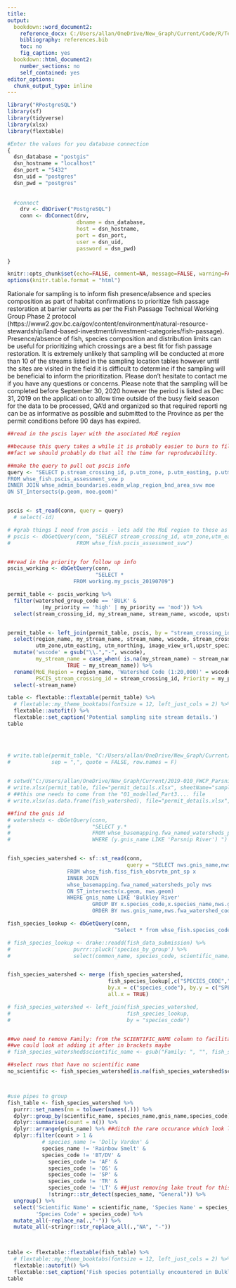 ```yaml
---
title: 
output:
  bookdown::word_document2:
    reference_docx: C:/Users/allan/OneDrive/New_Graph/Current/Code/R/Templates/RMDTemplates/R/word_template.docx
    bibliography: references.bib
    toc: no
    fig_caption: yes
  bookdown::html_document2:
    number_sections: no
    self_contained: yes
editor_options: 
  chunk_output_type: inline
---
```


```r
library("RPostgreSQL")
library(sf)
library(tidyverse)
library(xlsx)
library(flextable)

#Enter the values for you database connection
{
  dsn_database = "postgis"            
  dsn_hostname = "localhost"
  dsn_port = "5432"               
  dsn_uid = "postgres"        
  dsn_pwd = "postgres"
  
  
  #connect 
    drv <- dbDriver("PostgreSQL")
    conn <- dbConnect(drv, 
                      dbname = dsn_database,
                      host = dsn_hostname, 
                      port = dsn_port,
                      user = dsn_uid, 
                      password = dsn_pwd)

}

knitr::opts_chunk$set(echo=FALSE, comment=NA, message=FALSE, warning=FALSE, fig.align="center", fig.width = 5.118, fig.height = 3.409)
options(knitr.table.format = "html")


```

Rationale for sampling is to inform fish presence/absence and species composition as part of habitat confirmations to prioritize fish passage restoration at barrier culverts as per the Fish Passage Technical Working Group Phase 2 protocol
(https://www2.gov.bc.ca/gov/content/environment/natural-resource-stewardship/land-based-investment/investment-categories/fish-passage).  Presence/absence of fish, species composition and distribution limits can be useful for prioritizing which crossings are a best fit for fish passage restoration.  It is extremely unlikely that sampling will be conducted at more than 10 of the streams listed in the sampling location tables however until the sites are visited in the field it is difficult to determine if the sampling will be beneficial to inform the prioritization.  Please don't hesitate to contact me if you have any questions or concerns. Please note that the sampling will be completed before September 30, 2020 however the period is listed as Dec 31, 2019 on the applicati on to allow time outside of the busy field season for the data to be processed, QA'd and organized so that required reporti ng can be as informative as possible and submitted to the Province as per the permit conditions before 90 days has expired. 

```r
##read in the pscis layer with the asociated MoE region

##because this query takes a while it is probably easier to burn to file then pull from file to make the table in the future. In
##fact we should probably do that all the time for reproducability.

##make the query to pull out pscis info
query <- "SELECT p.stream_crossing_id, p.utm_zone, p.utm_easting, p.utm_northing, p.image_view_url, moe.region_name, ST_Transform(p.geom, 4326) as geom  
FROM whse_fish.pscis_assessment_svw p
INNER JOIN whse_admin_boundaries.eadm_wlap_region_bnd_area_svw moe
ON ST_Intersects(p.geom, moe.geom)"


pscis <- st_read(conn, query = query) 
  # select(-id)

# #grab things I need from pscis - lets add the MoE region to these as we pull them out
# pscis <- dbGetQuery(conn, "SELECT stream_crossing_id, utm_zone,utm_easting, utm_northing, image_view_url  
#                     FROM whse_fish.pscis_assessment_svw")


##read in the priority for follow up info
pscis_working <- dbGetQuery(conn, 
                            "SELECT *
                     FROM working.my_pscis_20190709")

permit_table <- pscis_working %>% 
  filter(watershed_group_code == 'BULK' &
           (my_priority == 'high' | my_priority == 'mod')) %>% 
  select(stream_crossing_id, my_stream_name, stream_name, wscode, upstr_species, my_priority, my_text) 


permit_table <- left_join(permit_table, pscis, by = "stream_crossing_id") %>% 
  select(region_name, my_stream_name, stream_name, wscode, stream_crossing_id,
         utm_zone,utm_easting, utm_northing, image_view_url,upstr_species, my_priority, my_text) %>% 
  mutate('wscode' = gsub("\\.","-", wscode),
         my_stream_name = case_when( is.na(my_stream_name) ~ stream_name,
                   TRUE ~ my_stream_name)) %>% 
  rename(MoE_Region = region_name, 'Watershed Code (1:20,000)' = wscode, Waterbody = my_stream_name, 
         PSCIS_stream_crossing_id = stream_crossing_id, Priority = my_priority, Comments = my_text) %>% 
  select(-stream_name)

table <- flextable::flextable(permit_table) %>%
  # flextable::my_theme_booktabs(fontsize = 12, left_just_cols = 2) %>%
  flextable::autofit() %>%
  flextable::set_caption('Potential sampling site stream details.')
table



 
# write.table(permit_table, "C:/Users/allan/OneDrive/New_Graph/Current/2019-023_Bulkley_fish_passage/permit/permit_streams.txt", 
#             sep = ",", quote = FALSE, row.names = F)
  

# setwd("C:/Users/allan/OneDrive/New_Graph/Current/2019-010_FWCP_Parsnip/permit")
# write.xlsx(permit_table, file="permit_details.xlsx", sheetName="sample_streams", append=FALSE, row.names=FALSE)
# ##this one needs to come from the "01_modelled_Part3.... file
# write.xlsx(as.data.frame(fish_watershed), file="permit_details.xlsx", sheetName="potential_species", append=TRUE, row.names=FALSE)
```




```r
##find the gnis id
# watersheds <- dbGetQuery(conn,
#                          "SELECT y.* 
#                          FROM whse_basemapping.fwa_named_watersheds_poly y
#                          WHERE (y.gnis_name LIKE 'Parsnip River') ")


fish_species_watershed <- sf::st_read(conn,
                                      query = "SELECT nws.gnis_name,nws.fwa_watershed_code, nws.gnis_id, x.species_code,x.species_name,x.observation_date
                   FROM whse_fish.fiss_fish_obsrvtn_pnt_sp x
                   INNER JOIN 
                   whse_basemapping.fwa_named_watersheds_poly nws
                   ON ST_intersects(x.geom, nws.geom) 
                   WHERE gnis_name LIKE 'Bulkley River'
                           GROUP BY x.species_code,x.species_name,nws.gnis_name,nws.gnis_id,x.observation_date,nws.fwa_watershed_code 
                           ORDER BY nws.gnis_name,nws.fwa_watershed_code,x.species_code")

fish_species_lookup <- dbGetQuery(conn,
                                  "Select * from whse_fish.species_codes_lookup")

# fish_species_lookup <- drake::readd(fish_data_submission) %>% 
#                    purrr::pluck('species_by_group') %>% 
#                    select(common_name, species_code, scientific_name)


fish_species_watershed <- merge (fish_species_watershed,
                                fish_species_lookup[,c("SPECIES_CODE","SCIENTIFIC_NAME")],
                                by.x = c("species_code"), by.y = c("SPECIES_CODE"),
                                all.x = TRUE)

# fish_species_watershed <- left_join(fish_species_watershed,
#                                     fish_species_lookup,
#                                     by = "species_code") 


##we need to remove Family: from the SCIENTIFIC_NAME column to facilitate a nice sort/lookup
##we could look at adding it after in brackets maybe
# fish_species_watershed$scientific_name <- gsub("Family: ", "", fish_species_watershed$scientific_name)

##select rows that have no scientific name 
no_scientific <- fish_species_watershed[is.na(fish_species_watershed$scientific_name),]



#use pipes to group 
fish_table <- fish_species_watershed %>%
  purrr::set_names(nm = tolower(names(.))) %>% 
  dplyr::group_by(scientific_name, species_name,gnis_name,species_code) %>%
  dplyr::summarise(count = n()) %>%
  dplyr::arrange(gnis_name) %>% ##ditch the rare occurance which look like errors
  dplyr::filter(count > 1 & 
           # species_name != 'Dolly Varden' &
           species_name != 'Rainbow Smelt' &
           species_code != 'BT/DV' &
             species_code != 'AF' &
             species_code != 'OS' &
             species_code != 'SP' &
             species_code != 'TR' &
             species_code != 'LT' & ##just removing lake trout for this one
             !stringr::str_detect(species_name, "General")) %>%
  ungroup() %>% 
  select('Scientific Name' = scientific_name, 'Species Name' = species_name,
         'Species Code' = species_code) %>% 
  mutate_all(~replace_na(.,"-")) %>% 
  mutate_all(~stringr::str_replace_all(.,"NA", "-"))
  


table <- flextable::flextable(fish_table) %>%
  # flextable::my_theme_booktabs(fontsize = 12, left_just_cols = 2) %>%
  flextable::autofit() %>%
  flextable::set_caption('Fish species potentially encountered in Bulkley River watershed according to fisheries inventory summary records.')
table

```

